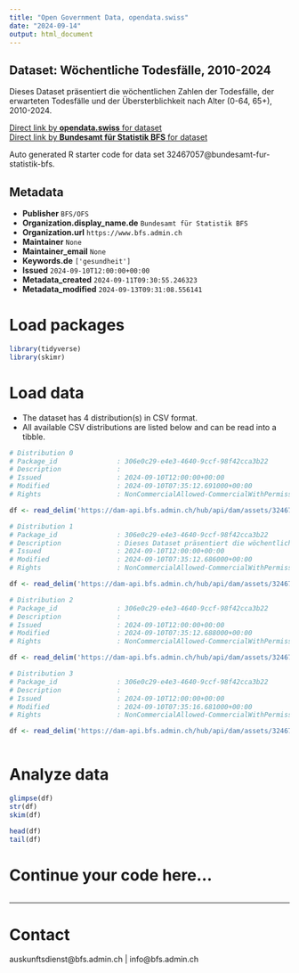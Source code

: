 ```yaml
---
title: "Open Government Data, opendata.swiss"
date: "2024-09-14"
output: html_document
---
```


## Dataset: Wöchentliche Todesfälle, 2010-2024

Dieses Dataset präsentiert die wöchentlichen Zahlen der Todesfälle, der erwarteten Todesfälle und der Übersterblichkeit nach Alter (0-64, 65+), 2010-2024.

[Direct link by **opendata.swiss** for dataset](https://opendata.swiss/de/dataset/wochentliche-todesfalle-2010-2024)<br>
[Direct link by **Bundesamt für Statistik BFS** for dataset](https://www.bfs.admin.ch/asset/de/ts-d-14.03.04.03-wr)

Auto generated R starter code for data set 32467057@bundesamt-fur-statistik-bfs.

## Metadata

- **Publisher** `BFS/OFS`
- **Organization.display_name.de** `Bundesamt für Statistik BFS`
- **Organization.url** `https://www.bfs.admin.ch`
- **Maintainer** `None`
- **Maintainer_email** `None`
- **Keywords.de** `['gesundheit']`
- **Issued** `2024-09-10T12:00:00+00:00`
- **Metadata_created** `2024-09-11T09:30:55.246323`
- **Metadata_modified** `2024-09-13T09:31:08.556141`


# Load packages

```r

library(tidyverse)
library(skimr)

```

# Load data

-   The dataset has 4 distribution(s) in CSV format.
-   All available CSV distributions are listed below and can be read into a tibble.

```r

# Distribution 0
# Package_id               : 306e0c29-e4e3-4640-9ccf-98f42cca3b22
# Description              : 
# Issued                   : 2024-09-10T12:00:00+00:00
# Modified                 : 2024-09-10T07:35:12.691000+00:00
# Rights                   : NonCommercialAllowed-CommercialWithPermission-ReferenceRequired

df <- read_delim('https://dam-api.bfs.admin.ch/hub/api/dam/assets/32467068/master')

# Distribution 1
# Package_id               : 306e0c29-e4e3-4640-9ccf-98f42cca3b22
# Description              : Dieses Dataset präsentiert die wöchentlichen Zahlen der Todesfälle, der erwarteten Todesfälle und der Übersterblichkeit nach Alter (0-64, 65+), 2010-2024.
# Issued                   : 2024-09-10T12:00:00+00:00
# Modified                 : 2024-09-10T07:35:12.686000+00:00
# Rights                   : NonCommercialAllowed-CommercialWithPermission-ReferenceRequired

df <- read_delim('https://dam-api.bfs.admin.ch/hub/api/dam/assets/32467083/master')

# Distribution 2
# Package_id               : 306e0c29-e4e3-4640-9ccf-98f42cca3b22
# Description              : 
# Issued                   : 2024-09-10T12:00:00+00:00
# Modified                 : 2024-09-10T07:35:12.688000+00:00
# Rights                   : NonCommercialAllowed-CommercialWithPermission-ReferenceRequired

df <- read_delim('https://dam-api.bfs.admin.ch/hub/api/dam/assets/32467071/master')

# Distribution 3
# Package_id               : 306e0c29-e4e3-4640-9ccf-98f42cca3b22
# Description              : 
# Issued                   : 2024-09-10T12:00:00+00:00
# Modified                 : 2024-09-10T07:35:16.681000+00:00
# Rights                   : NonCommercialAllowed-CommercialWithPermission-ReferenceRequired

df <- read_delim('https://dam-api.bfs.admin.ch/hub/api/dam/assets/32467077/master')



```

# Analyze data

```r

glimpse(df)
str(df)
skim(df)

head(df)
tail(df)

```

# Continue your code here...

```r

```

------------------------------------------------------------------------

# Contact

auskunftsdienst@bfs.admin.ch | info@bfs.admin.ch

